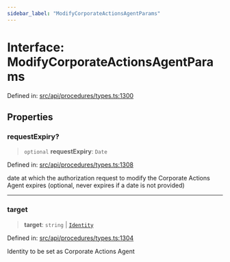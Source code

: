 ```yaml
---
sidebar_label: "ModifyCorporateActionsAgentParams"
---
```


# Interface: ModifyCorporateActionsAgentParams

Defined in: [src/api/procedures/types.ts:1300](https://github.com/PolymeshAssociation/polymesh-sdk/blob/bee6a2fe7a8ce5db42a6982e793782182cde2153/src/api/procedures/types.ts#L1300)

## Properties

### requestExpiry?

> `optional` **requestExpiry**: `Date`

Defined in: [src/api/procedures/types.ts:1308](https://github.com/PolymeshAssociation/polymesh-sdk/blob/bee6a2fe7a8ce5db42a6982e793782182cde2153/src/api/procedures/types.ts#L1308)

date at which the authorization request to modify the Corporate Actions Agent expires (optional, never expires if a date is not provided)

***

### target

> **target**: `string` \| [`Identity`](../../../entities/Identity/classes/Identity.mdx)

Defined in: [src/api/procedures/types.ts:1304](https://github.com/PolymeshAssociation/polymesh-sdk/blob/bee6a2fe7a8ce5db42a6982e793782182cde2153/src/api/procedures/types.ts#L1304)

Identity to be set as Corporate Actions Agent

